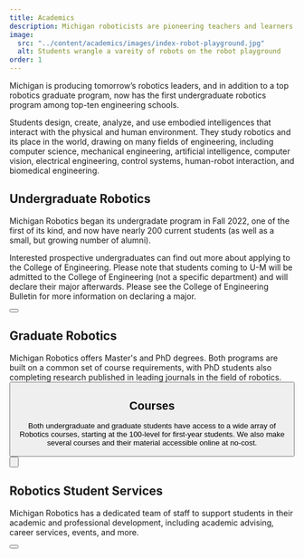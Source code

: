 ```yaml
---
title: Academics
description: Michigan roboticists are pioneering teachers and learners who are defining the discipline to meet the emerging needs of society and make robotics an inclusive field for aspiring experts. 
image:
  src: "../content/academics/images/index-robot-playground.jpg"
  alt: Students wrangle a vareity of robots on the robot playground
order: 1
---
```


Michigan is producing tomorrow’s robotics leaders, and in addition to a top robotics graduate program, now has the first undergraduate robotics program among top-ten engineering schools.

Students design, create, analyze, and use embodied intelligences that interact with the physical and human environment. They study robotics and its place in the world, drawing on many fields of engineering, including computer science, mechanical engineering, artificial intelligence, computer vision, electrical engineering, control systems, human-robot interaction, and biomedical engineering.

<div class="grid grid-cols-1 md:grid-cols-2 gap-8 mb-8">
  <div>

## Undergraduate Robotics

Michigan Robotics began its undergradate program in Fall 2022, one of the first of its kind, and now have nearly 200 current students (as well as a small, but growing number of alumni).

<VideoCenter url="https://youtu.be/jZ0U339ewKo" />

Interested prospective undergraduates can find out more about applying to the College of Engineering. Please note that students coming to U-M will be admitted to the College of Engineering (not a specific department) and will declare their major afterwards. Please see the College of Engineering Bulletin for more information on declaring a major.

<Button href="/academics/undergraduate" text="Explore undergraduate program" />
  </div>

  <div>

## Graduate Robotics    

Michigan Robotics offers Master's and PhD degrees. Both programs are built on a common set of course requirements, with PhD students also completing research published in leading journals in the field of robotics.
<VideoCenter url="https://youtu.be/0iuTI2xilDQ" />
<Button href="/academics/graduate" text="Explore graduate program" />

## Courses
  
Both undergraduate and graduate students have access to a wide array of Robotics courses, starting at the 100-level for first-year students. We also make several courses and their material accessible online at no-cost.
<Button href="/academics/courses" text="View robotics courses" />
  </div>
</div>

## Robotics Student Services

Michigan Robotics has a dedicated team of staff to support students in their academic and professional development, including academic advising, career services, events, and more.

<Button href="/academics/student-services" text="View student services" />